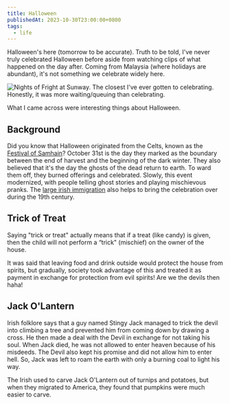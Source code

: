 ```yaml
---
title: Halloween
publishedAt: 2023-10-30T23:00:00+0800
tags:
  - life
---
```


Halloween's here (tomorrow to be accurate). Truth to be told, I've never truly celebrated Halloween before aside from watching clips of what happened on the day after. Coming from Malaysia (where holidays are abundant), it's not something we celebrate widely here.

<Image
  src="/images/nof.png"
  width={500}
  height={500}
  alt="Nights of Fright at Sunway. The closest I've ever gotten to celebrating. Honestly, it was more waiting/queuing than celebrating."
/>

What I came across were interesting things about Halloween.

## Background

Did you know that Halloween originated from the Celts, known as the [Festival of Samhain](https://en.wikipedia.org/wiki/Samhain)? October 31st is the day they marked as the boundary between the end of harvest and the beginning of the dark winter. They also believed that it's the day the ghosts of the dead return to earth.
To ward them off, they burned offerings and celebrated. Slowly, this event modernized, with people telling ghost stories and playing mischievous pranks. The [large irish immigration](https://en.wikipedia.org/wiki/Irish_diaspora) also helps to bring the celebration over during the 19th century.

## Trick of Treat

Saying "trick or treat" actually means that if a treat (like candy) is given, then the child will not perform a “trick" (mischief) on the owner of the house.

It was said that leaving food and drink outside would protect the house from spirits, but gradually, society took advantage of this and treated it as payment in exchange for protection from evil spirits! Are we the devils then haha!

## Jack O'Lantern

Irish folklore says that a guy named Stingy Jack managed to trick the devil into climbing a tree and prevented him from coming down by drawing a cross. He then made a deal with the Devil in exchange for not taking his soul.
When Jack died, he was not allowed to enter heaven because of his misdeeds. The Devil also kept his promise and did not allow him to enter hell. So, Jack was left to roam the earth with only a burning coal to light his way.

The Irish used to carve Jack O'Lantern out of turnips and potatoes, but when they migrated to America, they found that pumpkins were much easier to carve.
